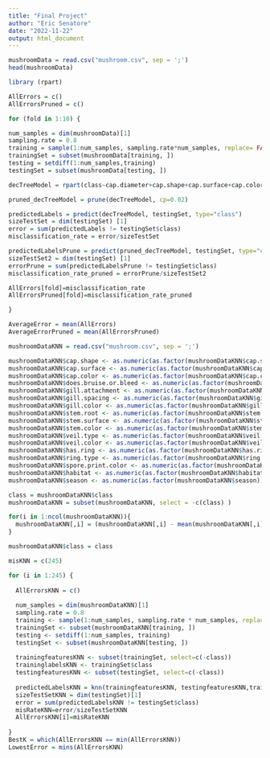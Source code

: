 ```yaml
---
title: "Final Project"
author: "Eric Senatore"
date: "2022-11-22"
output: html_document
---
```


```r
mushroomData = read.csv("mushroom.csv", sep = ';')
head(mushroomData)
```

```r
library (rpart)

AllErrors = c()
AllErrorsPruned = c()

for (fold in 1:10) {

num_samples = dim(mushroomData)[1]
sampling.rate = 0.8
training = sample(1:num_samples, sampling.rate*num_samples, replace= FALSE)
trainingSet = subset(mushroomData[training, ])
testing = setdiff(1:num_samples,training)
testingSet = subset(mushroomData[testing, ])

decTreeModel = rpart(class~cap.diameter+cap.shape+cap.surface+cap.color+does.bruise.or.bleed+gill.attachment+gill.spacing+gill.color+stem.height+stem.width+stem.root+stem.surface+stem.color+has.ring+ring.type+spore.print.color+habitat+season,data=trainingSet)

pruned_decTreeModel = prune(decTreeModel, cp=0.02)

predictedLabels = predict(decTreeModel, testingSet, type="class")
sizeTestSet = dim(testingSet) [1]
error = sum(predictedLabels != testingSet$class)
misclassification_rate = error/sizeTestSet

predictedLabelsPrune = predict(pruned_decTreeModel, testingSet, type="class")
sizeTestSet2 = dim(testingSet) [1]
errorPrune = sum(predictedLabelsPrune != testingSet$class)
misclassification_rate_pruned = errorPrune/sizeTestSet2

AllErrors[fold]=misclassification_rate
AllErrorsPruned[fold]=misclassification_rate_pruned

}

AverageError = mean(AllErrors)
AverageErrorPruned = mean(AllErrorsPruned)
```

```r
mushroomDataKNN = read.csv("mushroom.csv", sep = ';')

mushroomDataKNN$cap.shape <- as.numeric(as.factor(mushroomDataKNN$cap.shape))
mushroomDataKNN$cap.surface <- as.numeric(as.factor(mushroomDataKNN$cap.surface))
mushroomDataKNN$cap.color <- as.numeric(as.factor(mushroomDataKNN$cap.color))
mushroomDataKNN$does.bruise.or.bleed <- as.numeric(as.factor(mushroomDataKNN$does.bruise.or.bleed))
mushroomDataKNN$gill.attachment <- as.numeric(as.factor(mushroomDataKNN$gill.attachment))
mushroomDataKNN$gill.spacing <- as.numeric(as.factor(mushroomDataKNN$gill.spacing))
mushroomDataKNN$gill.color <- as.numeric(as.factor(mushroomDataKNN$gill.color))
mushroomDataKNN$stem.root <- as.numeric(as.factor(mushroomDataKNN$stem.root))
mushroomDataKNN$stem.surface <- as.numeric(as.factor(mushroomDataKNN$stem.surface))
mushroomDataKNN$stem.color <- as.numeric(as.factor(mushroomDataKNN$stem.color))
mushroomDataKNN$veil.type <- as.numeric(as.factor(mushroomDataKNN$veil.type))
mushroomDataKNN$veil.color <- as.numeric(as.factor(mushroomDataKNN$veil.color))
mushroomDataKNN$has.ring <- as.numeric(as.factor(mushroomDataKNN$has.ring))
mushroomDataKNN$ring.type <- as.numeric(as.factor(mushroomDataKNN$ring.type))
mushroomDataKNN$spore.print.color <- as.numeric(as.factor(mushroomDataKNN$spore.print.color))
mushroomDataKNN$habitat <- as.numeric(as.factor(mushroomDataKNN$habitat))
mushroomDataKNN$season <- as.numeric(as.factor(mushroomDataKNN$season))

class = mushroomDataKNN$class
mushroomDataKNN = subset(mushroomDataKNN, select = -c(class) )

for(i in 1:ncol(mushroomDataKNN)){
  mushroomDataKNN[,i] = (mushroomDataKNN[,i] - mean(mushroomDataKNN[,i]))/(sd(mushroomDataKNN[,i]))
}

mushroomDataKNN$class = class

misKNN = c(245)

for (i in 1:245) {
  
  AllErrorsKNN = c()
    
  num_samples = dim(mushroomDataKNN)[1]
  sampling.rate = 0.8
  training <- sample(1:num_samples, sampling.rate * num_samples, replace=FALSE)
  trainingSet <- subset(mushroomDataKNN[training, ])
  testing <- setdiff(1:num_samples, training)
  testingSet <- subset(mushroomDataKNN[testing, ])
    
  trainingfeaturesKNN <- subset(trainingSet, select=c(-class))
  traininglabelsKNN <- trainingSet$class
  testingfeaturesKNN <- subset(testingSet, select=c(-class))
  
  predictedLabelsKNN = knn(trainingfeaturesKNN, testingfeaturesKNN,traininglabelsKNN,k=i)
  sizeTestSetKNN = dim(testingSet)[1]
  error = sum(predictedLabelsKNN != testingSet$class)
  misRateKNN=error/sizeTestSetKNN
  AllErrorsKNN[i]=misRateKNN
  
}
BestK = which(AllErrorsKNN == min(AllErrorsKNN))
LowestError = mins(AllErrorsKNN)
```

